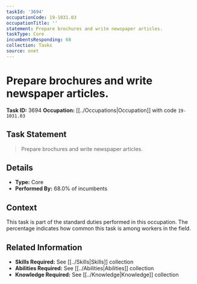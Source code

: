 ```yaml
---
taskId: '3694'
occupationCode: 19-1031.03
occupationTitle: ''
statement: Prepare brochures and write newspaper articles.
taskType: Core
incumbentsResponding: 68
collection: Tasks
source: onet
---
```

# Prepare brochures and write newspaper articles.

**Task ID:** 3694
**Occupation:** [[../Occupations|Occupation]] with code `19-1031.03`

## Task Statement

> Prepare brochures and write newspaper articles.

## Details

- **Type:** Core
- **Performed By:** 68.0% of incumbents

## Context

This task is part of the standard duties performed in this occupation. The percentage indicates how common this task is among workers in the field.

## Related Information

- **Skills Required:** See [[../Skills|Skills]] collection
- **Abilities Required:** See [[../Abilities|Abilities]] collection
- **Knowledge Required:** See [[../Knowledge|Knowledge]] collection
